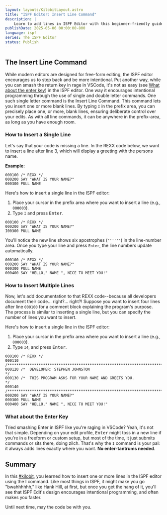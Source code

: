 ```yaml
---
layout: layouts/KilobitLayout.astro
title: "ISPF Editor: Insert Line Command"
description: |
    Learn to add lines in ISPF Editor with this beginner-friendly guide to the Insert Line command for mainframe coding.
publishDate: 2025-05-06 00:00:00-800
language: ispf
series: The ISPF Editor
status: Publish
---
```

## The Insert Line Command
While modern editors are designed for free-form editing, the ISPF editor encourages us to step back and be more intentional. Put another way, while you can smash the return key in rage in VSCode, it's not as easy (see [What about the enter key](#what-about-the-enter-key)) in the ISPF editor. One way it encourages intentional programming through the use of single and double letter commands. One such single letter command is the Insert Line Command. This command lets you insert one or more blank lines. By typing `I` in the prefix area, you can precisely place one, or more, blank lines, ensuring deliberate control over your edits. As with all line commands, it can be anywhere in the prefix-area, as long as you have enough room.

### How to Insert a Single Line
Let's say that your code is missing a line. In the REXX code below, we want to insert a line after line 3, which will display a greeting with the persons name. 

**Example:**
```rexx
000100 /* REXX */                                                              
000200 SAY "WHAT IS YOUR NAME?"                                                
000300 PULL NAME               
``` 

Here's how to insert a single line in the ISPF editor:
1. Place your cursor in the prefix area where you want to insert a line (e.g., `000003`).
2. Type `I` and press <kbd>Enter</kbd>.

```rexx
000100 /* REXX */                                                              
000200 SAY "WHAT IS YOUR NAME?"                                                
I00300 PULL NAME               
``` 

You'll notice the new line shows six apostrophes (`''''''`) in the line-number area. Once you type your line and press `Enter`, the line numbers update automatically.

```rexx
000100 /* REXX */
000200 SAY "WHAT IS YOUR NAME?"
000300 PULL NAME
000400 SAY "HELLO," NAME ", NICE TO MEET YOU!"
``` 
### How to Insert Multiple Lines
Now, let's add documentation to that REXX code--because all developers document their code... right?... right?! Suppose you want to insert four lines after line `000100` for a comment block explaining the program's purpose. The process is similar to inserting a single line, but you can specify the number of lines you want to insert.

Here's how to insert a single line in the ISPF editor:
1. Place your cursor in the prefix area where you want to insert a line (e.g., `000003`).
2. Type `I4`, and press <kbd>Enter</kbd>.

```rexx
000100 /* REXX */
000110 /**********************************************************************/
000120 /*  DEVELOPER: STEPHEN JOHNSTON                                       */
000130 /*  THIS PROGRAM ASKS FOR YOUR NAME AND GREETS YOU.                   */
000140 /**********************************************************************/
000200 SAY "WHAT IS YOUR NAME?"
000300 PULL NAME
000400 SAY "HELLO," NAME ", NICE TO MEET YOU!"
``` 

### What about the Enter Key
Tried smashing Enter in ISPF like you're raging in VSCode? Yeah, it's not that simple. Depending on your edit profile, <kbd>Enter</kbd> might toss in a new line if you're in a freeform or custom setup, but most of the time, it just submits commands or sits there, doing zilch. That's why the `I` command is your pal: it always adds lines exactly where you want. **No enter-tantrums needed**.

## Summary
In this [#kilobit](/kilobits), you learned how to insert one or more lines in the ISPF editor using the I command. Like most things in ISPF, it might make you go "bwahhhhhh," like Hank Hill, at first, but once you get the hang of it, you'll see that ISPF Edit's design encourages intentional programming, and often makes you faster.

Until next time, may the code be with you.
